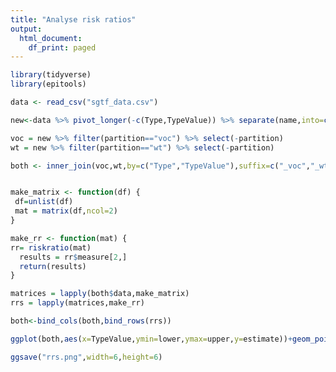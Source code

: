 ```yaml
---
title: "Analyse risk ratios"
output:
  html_document:
    df_print: paged
---
```


 

```r
library(tidyverse)
library(epitools)

data <- read_csv("sgtf_data.csv")

new<-data %>% pivot_longer(-c(Type,TypeValue)) %>% separate(name,into=c("partition","value_type")) %>% filter(value_type!="percentbecomingcases")%>% filter(partition!="total") %>% pivot_wider(names_from="value_type") %>% mutate(contactsnotbecomingcases = allcontacts-contactsbecomingcases) %>% select(-allcontacts) %>% pivot_longer(c(contactsbecomingcases,contactsnotbecomingcases))%>% pivot_wider() 

voc = new %>% filter(partition=="voc") %>% select(-partition)
wt = new %>% filter(partition=="wt") %>% select(-partition)

both <- inner_join(voc,wt,by=c("Type","TypeValue"),suffix=c("_voc","_wt") ) %>% select(Type,TypeValue,contactsnotbecomingcases_wt,contactsbecomingcases_wt,contactsnotbecomingcases_voc, contactsbecomingcases_voc)%>% nest_by(Type,TypeValue) 


make_matrix <- function(df) {
 df=unlist(df)
 mat = matrix(df,ncol=2)
}

make_rr <- function(mat) {
rr= riskratio(mat)
  results = rr$measure[2,]
  return(results)
}

matrices = lapply(both$data,make_matrix)
rrs = lapply(matrices,make_rr)

both<-bind_cols(both,bind_rows(rrs))

ggplot(both,aes(x=TypeValue,ymin=lower,ymax=upper,y=estimate))+geom_pointrange()+facet_grid(.~Type,scales="free_x") +labs(y="Risk ratio VOC/WT",x="Condition")+theme_bw()+ theme(axis.text.x = element_text(angle = 90, vjust = 0.5, hjust=1))

ggsave("rrs.png",width=6,height=6)

```
